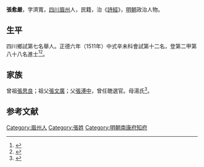 {{明清人物信息框
| 姓名 = 張愈嚴 
| 原名 =
| 圖片名稱= 
| 圖片大小 =
| 圖片說明 = 
| 最高職務 =
| 國家 = 大明 
| 爵位 =
| 籍貫 = [[四川|四川]][[眉州|眉州]]
| 族裔 = 
| 旗籍 = 
| 字號 = 
| 諡號 =
| 出生日期 = 二月十八日
| 出生地點 =
| 逝世日期 = 卒年不詳 
| 逝世地點 =
| 墓葬 =
| 配偶 = 黃氏黃氏
| 親屬 = 曾祖[[張思良|張思良]]，祖[[張文廣|張文廣]]，父[[張溥中|張溥中]]，母湯氏
| 出身 =
* 正德六年辛未科進士出身
| 經歷 =
| 著作 =  
}}
'''張愈嚴 '''{{BD|1465年||？年||}}，字濟寬，[[四川|四川]][[眉州|眉州]]人，民籍，治《[[詩經|詩經]]》，[[明朝|明朝]]政治人物。

== 生平 ==
四川鄉試第七名舉人。正德六年（1511年）中式辛未科會試第十二名，登第二甲第八十八名進士<ref>{{Cite book|title=《皇明贡举考》卷五|last=（明）[[张朝瑞|张朝瑞]]|first=|publisher=《续修四库全书》史部第828册|year=|isbn=|location=|pages=}}</ref><ref>{{Cite book|title=贡举志五种 上|last=鲁小俊，江俊伟著|first=|publisher=武汉：武汉大学出版社|year=2009|isbn=978-7-307-07043-1|location=|pages=}}</ref>。

== 家族 ==
曾祖[[張思良|張思良]]；祖父[[張文廣|張文廣]]；父[[張溥中|張溥中]]，曾任聴選官。母湯氏<ref>{{Cite book|title=天一阁藏明代科举录选刊 登科录 点校本|last=龚延明主编|first=|publisher=宁波出版社|year=2016|isbn=978-7-5526-2320-8|location=宁波|pages=|quote=《天一閣藏明代科舉錄選刊.登科錄》之《正德六年辛未科進士登科錄》}}</ref>。

==参考文献==
{{reflist}}

{{start box}}
{{s-off}}
{{s-before|[[劉章_(成化進士)|劉章]]}}
{{s-title|明朝南康府知府|正德年間－1522年}}
{{s-after|[[羅輅|羅輅]]}}
{{end box}}

{{明朝人物小作品}}
{{正德六年辛未科殿試金榜}}

[[Category:眉州人|Category:眉州人]]
[[Category:張姓|Category:張姓]]
[[Category:明朝南康府知府|Category:明朝南康府知府]]